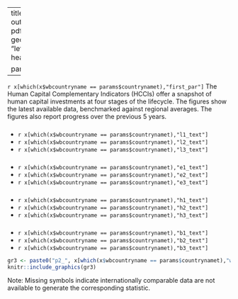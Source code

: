 

---
title: "`r params$countrynamet``r params$extra`"
output:
  pdf_document: 
    keep_tex: true
  latex_engine: pdflatex
  fig_caption: yes
  urlcolor: blue
fontsize: 9pt
geometry: "left=1.3cm,right=1.3cm,top=1.5cm,bottom=0.5cm"
header-includes:  \usepackage{fancyhdr} 
  \usepackage{graphicx}
  \usepackage{eurosym}
  \usepackage{datetime}
  \usepackage{booktabs,xcolor} \pagestyle{fancy}  
  \fancypagestyle{plain}{\pagestyle{fancy}}
  \pagenumbering{gobble}
  \renewcommand\thefootnote{\textcolor{black}{\arabic{footnote}}}
  \usepackage{pagecolor}
  \pagecolor{white}
  \usepackage{fourier}
  \usepackage[fontsize=9.1pt]{scrextend}
  \usepackage{float}
  \restylefloat{table}
  \usepackage{xcolor}
  \usepackage{multicol}
  \newcommand{\hideFromPandoc}[1]{#1}
  \hideFromPandoc{
    \let\Begin\begin
    \let\End\end
  }
  \usepackage{caption}
  \captionsetup{skip=0pt}
  \usepackage{hyperref}
  \usepackage{array}
  \usepackage{varwidth}
  \hypersetup{
      colorlinks=true,
      linkcolor=blue,
      filecolor=magenta,      
      urlcolor=cyan,
  }
  \urlstyle{same}
  \usepackage{enumitem}
  \setlist{leftmargin=*}
  \pagenumbering{gobble}
  \usepackage{numprint}
  \usepackage{fbox}
  \renewcommand{\tightlist}{\setlength{\itemsep}{1ex}\setlength{\parskip}{0pt}}

  
params:
  countrynamet: "Afghanistan"
  extra: ""

---
\definecolor{bondiblue}{rgb}{0.0, 0.58, 0.71}
\definecolor{steelblue}{rgb}{0.27, 0.51, 0.71}
\definecolor{brickred}{rgb}{0.8, 0.25, 0.33}
\newcommand\boldblue[1]{\textcolor{bondiblue}{\textbf{#1}}}

\vspace{1em}

`r x[which(x$wbcountryname == params$countrynamet),"first_par"]` The Human Capital Complementary Indicators (HCCIs) offer a snapshot of human capital investments at four stages of the lifecycle. The figures show the latest available data, benchmarked against regional averages. The figures also report progress over the previous 5 years.

\vspace{0.5mm}

\Begin{multicols}{2} 

\raggedcolumns
\vspace{-7mm}

### \boldblue{E\small{ARLY CHILDHOOD}}###

\vspace{-3mm}

* `r x[which(x$wbcountryname == params$countrynamet),"l1_text"]`
* `r x[which(x$wbcountryname == params$countrynamet),"l2_text"]`
* `r x[which(x$wbcountryname == params$countrynamet),"l3_text"]`

\vspace{-7mm}

### \boldblue{S\small{CHOOL AGE}}###

\vspace{-3mm}

* `r x[which(x$wbcountryname == params$countrynamet),"e1_text"]`
* `r x[which(x$wbcountryname == params$countrynamet),"e2_text"]`
* `r x[which(x$wbcountryname == params$countrynamet),"e3_text"]`

\vspace{-7mm}

### \boldblue{Y\small{OUTH}}###

\vspace{-3mm}

* `r x[which(x$wbcountryname == params$countrynamet),"h1_text"]`
* `r x[which(x$wbcountryname == params$countrynamet),"h2_text"]`
* `r x[which(x$wbcountryname == params$countrynamet),"h3_text"]`

\vspace{-7mm}

### \boldblue{A\small{DULTS \& ELDERLY}}###

\vspace{-3mm}

* `r x[which(x$wbcountryname == params$countrynamet),"b1_text"]`
* `r x[which(x$wbcountryname == params$countrynamet),"b2_text"]`
* `r x[which(x$wbcountryname == params$countrynamet),"b3_text"]`

\vspace{-7mm}

\columnbreak 

```r
gr3 <- paste0("p2_", x[which(x$wbcountryname == params$countrynamet),"wbcode"], "_stages", params$extra,".jpg")
knitr::include_graphics(gr3)
```

\vspace{-5mm}
\small Note: Missing symbols indicate internationally comparable data are not available to generate the corresponding statistic.
<!-- \vspace(0.1mm) -->

\End{multicols}
